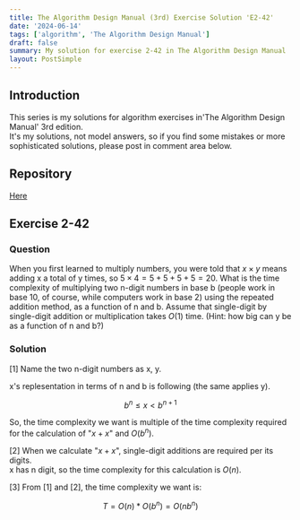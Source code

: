 ```yaml
---
title: The Algorithm Design Manual (3rd) Exercise Solution 'E2-42'
date: '2024-06-14'
tags: ['algorithm', 'The Algorithm Design Manual']
draft: false
summary: My solution for exercise 2-42 in The Algorithm Design Manual
layout: PostSimple
---
```


<TOCInline toc={props.toc} toHeading={4} asDisclosure={true} />

## Introduction

This series is my solutions for algorithm exercises in'The Algorithm Design Manual' 3rd edition.  
It's my solutions, not model answers, so if you find some mistakes or more sophisticated solutions, please post in comment area below.

## Repository

[Here](https://github.com/dede-20191130/tadm-solutions)

## Exercise 2-42

### Question

When you first learned to multiply numbers, you were told that $x ×y$ means
adding x a total of y times, so $5 × 4 = 5 + 5 + 5 + 5 = 20$. What is the time
complexity of multiplying two n-digit numbers in base b (people work in base 10,
of course, while computers work in base 2) using the repeated addition method,
as a function of n and b. Assume that single-digit by single-digit addition or
multiplication takes $O(1)$ time. (Hint: how big can y be as a function of n and
b?)

### Solution

\[1\] Name the two n-digit numbers as x, y.

x's replesentation in terms of n and b is following (the same applies y).

$$
\begin{equation}
    b^n \le x \lt b^{n+1}
\end{equation}
$$

So, the time complexity we want is multiple of the time complexity required for the calculation of "$x+x$" and $O(b^n)$.

\[2\] When we calculate "$x+x$", single-digit additions are required per its digits.  
x has n digit, so the time complexity for this calculation is $O(n)$.

\[3\] From \[1\] and \[2\], the time complexity we want is:

$$
\begin{equation}
    T=O(n)*O(b^n)=O(nb^n)
\end{equation}
$$
